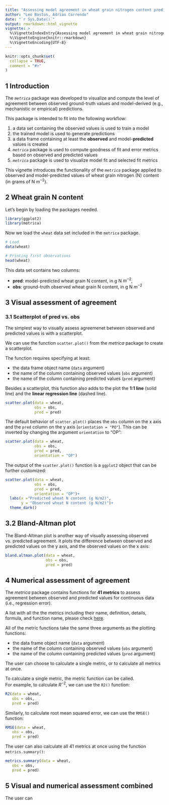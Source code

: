 ```yaml
---
title: "Assessing model agreement in wheat grain nitrogen content prediction - a use case"
author: "Leo Bastos, Adrian Correndo"
date: "`r Sys.Date()`"
output: rmarkdown::html_vignette
vignette: >
  %\VignetteIndexEntry{Assessing model agreement in wheat grain nitrogen content prediction - a use case}
  %\VignetteEngine{knitr::rmarkdown}
  %\VignetteEncoding{UTF-8}
---
```


```r
knitr::opts_chunk$set(
  collapse = TRUE,
  comment = "#>"
)
```

## 1 Introduction  
The *`metrica`* package was developed to visualize and compute the level of agreement between observed ground-truth values and model-derived (e.g., mechanistic or empirical) predictions. 

This package is intended to fit into the following workflow:  

1. a data set containing the observed values is used to train a model  
2. the trained model is used to generate predictions  
3. a data frame containing at least the **observed** and model-**predicted** values is created  
4. *`metrica`* package is used to compute goodness of fit and error metrics based on observed and predicted values  
5. *`metrica`* package is used to visualize model fit and selected fit metrics  

This vignette introduces the functionality of the *`metrica`* package applied to observed and model-predicted values of wheat grain nitrogen (N) content (in grams of N $m^{-2}$).  

## 2 Wheat grain N content  
Let's begin by loading the packages needed.  
```r
library(ggplot2)
library(metrica)
```

Now we load the `wheat` data set included in the `metrica` package.
```r
# Load
data(wheat)

# Printing first observations
head(wheat)
```

This data set contains two columns:  

- **pred**: model-predicted wheat grain N content, in g N $m^{-2}$,  
- **obs**: ground-truth observed wheat grain N content, in g N $m^{-2}$  

## 3 Visual assessment of agreement  
### 3.1 Scatterplot of pred vs. obs  
The simplest way to visually assess agreemenet between observed and predicted values is with a scatterplot.  

We can use the function `scatter.plot()` from the *metrica* package to create a scatterplot.  

The function requires specifying at least:  

- the data frame object name (`data` argument)
- the name of the column containing observed values (`obs` argument)  
- the name of the column containing predicted values (`pred` argument)  

Besides a scatterplot, this function also adds to the plot the **1:1 line** (solid line) and the **linear regression line** (dashed line).  

```r
scatter.plot(data = wheat, 
             obs = obs, 
             pred = pred)
```

The default behavior of `scatter.plot()` places the `obs` column on the x axis and the `pred` column on the y axis (`orientation = "PO"`). This can be inverted by changing the argument `orientation` to "OP":    
```r
scatter.plot(data = wheat, 
             obs = obs, 
             pred = pred,
             orientation = "OP")
```


The output of the `scatter.plot()` function is a `ggplot2` object that can be further customized:  
```r
scatter.plot(data = wheat, 
             obs = obs, 
             pred = pred,
             orientation = "OP")+
  labs(x ="Predicted wheat N content (g N/m2)",
       y = "Observed wheat N content (g N/m2)")+
  theme_dark()
```

## 3.2 Bland-Altman plot  
The Bland-Altman plot is another way of visually assessing observed vs. predicted agreement. It plots the difference between observed and predicted values on the y axis, and the observed values on the x axis:  

```r
bland.altman.plot(data = wheat,
                  obs = obs, 
                  pred = pred)
```

## 4 Numerical assessment of agreement  
The *metrica* package contains functions for **41 metrics** to assess agreement between observed and predicted values for continuous data (i.e., regression error).  

A list with all the the metrics including their name, definition, details, formula, and function name, please check [here](www.addalinkhere.metrica).  

All of the metric functions take the same three arguments as the plotting functions:  

- the data frame object name (`data` argument)
- the name of the column containing observed values (`obs` argument)  
- the name of the column containing predicted values (`pred` argument)  

The user can choose to calculate a single metric, or to calculate all metrics at once.  

To calculate a single metric, the metric function can be called.  
For example, to calculate $R^{-2}$, we can use the `R2()` function:  
```r
R2(data = wheat,
   obs = obs, 
   pred = pred)
```

Similarly, to calculate root mean squared error, we can use the `RMSE()` function:  
```r
RMSE(data = wheat,
   obs = obs, 
   pred = pred)
```

The user can also calculate all 41 metrics at once using the function `metrics.summary()`:  
```r
metrics.summary(data = wheat,
   obs = obs, 
   pred = pred)
```

## 5 Visual and numerical assessment combined  
The user can 



